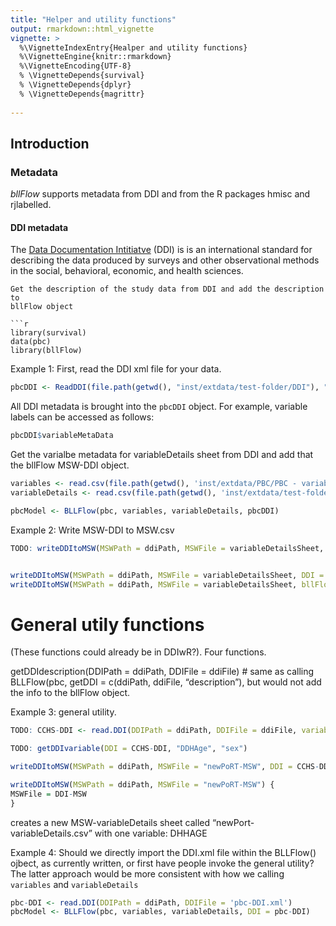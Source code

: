 ```yaml
---
title: "Helper and utility functions"
output: rmarkdown::html_vignette
vignette: >
  %\VignetteIndexEntry{Healper and utility functions}
  %\VignetteEngine{knitr::rmarkdown}
  %\VignetteEncoding{UTF-8}
  % \VignetteDepends{survival}
  % \VignetteDepends{dplyr}
  % \VignetteDepends{magrittr}
  
---
```


## Introduction

### Metadata

_bllFlow_ supports metadata from DDI and from the R packages hmisc and rjlabelled.

#### DDI metadata
The [Data Documentation Intitiatve](https://www.ddialliance.org) (DDI) is is an 
international standard for describing the data produced by surveys and other 
observational methods in the social, behavioral, economic, and health sciences.

```
Get the description of the study data from DDI and add the description to 
bllFlow object

```r
library(survival)
data(pbc)
library(bllFlow)
```

Example 1: First, read the DDI xml file for your data.
```r
pbcDDI <- ReadDDI(file.path(getwd(), "inst/extdata/test-folder/DDI"), "pbcDDI.xml")
```

All DDI metadata is brought into the `pbcDDI` object. For example, variable labels can be accessed as follows:
```r
pbcDDI$variableMetaData
```

Get the varialbe metadata for variableDetails sheet from DDI and add 
that the bllFlow MSW-DDI object.
```r
variables <- read.csv(file.path(getwd(), 'inst/extdata/PBC/PBC - variables.csv'))
variableDetails <- read.csv(file.path(getwd(), 'inst/extdata/test-folder/DDI/PBC - variableDetails.csv'))

pbcModel <- BLLFlow(pbc, variables, variableDetails, pbcDDI)
```

Example 2: Write MSW-DDI to MSW.csv
```r
TODO: writeDDItoMSW(MSWPath = ddiPath, MSWFile = variableDetailsSheet, DDI = , bllFlow = )


writeDDItoMSW(MSWPath = ddiPath, MSWFile = variableDetailsSheet, DDI = MSW_DDI)
writeDDItoMSW(MSWPath = ddiPath, MSWFile = variableDetailsSheet, bllFlow = pbcModel)

```

# General utily functions 
(These functions could already be in DDIwR?). Four functions.

getDDIdescription(DDIPath = ddiPath, DDIFile = ddiFile)
# same as calling BLLFlow(pbc, getDDI = c(ddiPath, ddiFile, "description"), but 
would not add the info to the bllFlow object.

Example 3: general utility.
```r
TODO: CCHS-DDI <- read.DDI(DDIPath = ddiPath, DDIFile = ddiFile, variables = ...)

TODO: getDDIvariable(DDI = CCHS-DDI, "DDHAge", "sex")
```

```r
writeDDItoMSW(MSWPath = ddiPath, MSWFile = "newPoRT-MSW", DDI = CCHS-DDI)

writeDDItoMSW(MSWPath = ddiPath, MSWFile = "newPoRT-MSW") {
MSWFile = DDI-MSW
}
```
creates a new MSW-variableDetails sheet called "newPort-variableDetails.csv" 
with one variable: DHHAGE

Example 4: Should we directly import the DDI.xml file within the BLLFlow() ojbect, as currently written, or first have people invoke the general utility? The latter approach would 
be more consistent with how we calling `variables` and `variableDetails`
```r
pbc-DDI <- read.DDI(DDIPath = ddiPath, DDIFile = 'pbc-DDI.xml')
pbcModel <- BLLFlow(pbc, variables, variableDetails, DDI = pbc-DDI)
```
